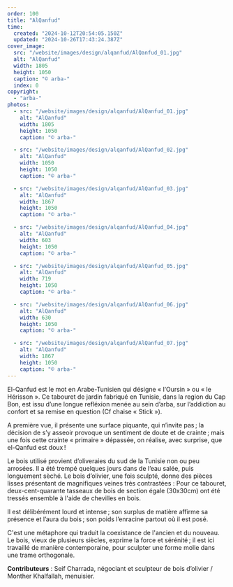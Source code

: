 ```yaml
---
order: 100
title: "AlQanfud"
time:
  created: "2024-10-12T20:54:05.150Z"
  updated: "2024-10-26T17:43:24.387Z"
cover_image:
  src: "/website/images/design/alqanfud/AlQanfud_01.jpg"
  alt: "AlQanfud"
  width: 1805
  height: 1050
  caption: "© arba-"
  index: 0
copyright:
  - "arba-"
photos:
  - src: "/website/images/design/alqanfud/AlQanfud_01.jpg"
    alt: "AlQanfud"
    width: 1805
    height: 1050
    caption: "© arba-"

  - src: "/website/images/design/alqanfud/AlQanfud_02.jpg"
    alt: "AlQanfud"
    width: 1050
    height: 1050
    caption: "© arba-"

  - src: "/website/images/design/alqanfud/AlQanfud_03.jpg"
    alt: "AlQanfud"
    width: 1867
    height: 1050
    caption: "© arba-"

  - src: "/website/images/design/alqanfud/AlQanfud_04.jpg"
    alt: "AlQanfud"
    width: 603
    height: 1050
    caption: "© arba-"

  - src: "/website/images/design/alqanfud/AlQanfud_05.jpg"
    alt: "AlQanfud"
    width: 719
    height: 1050
    caption: "© arba-"

  - src: "/website/images/design/alqanfud/AlQanfud_06.jpg"
    alt: "AlQanfud"
    width: 630
    height: 1050
    caption: "© arba-"

  - src: "/website/images/design/alqanfud/AlQanfud_07.jpg"
    alt: "AlQanfud"
    width: 1867
    height: 1050
    caption: "© arba-"
---
```


El-Qanfud est le mot en Arabe-Tunisien qui désigne « l‘Oursin » ou « le Hérisson ».
Ce tabouret de jardin fabriqué en Tunisie, dans la region du Cap Bon, est issu d’une longue refléxion menée au sein d’arba, sur l’addiction au confort et sa remise en question (Cf chaise « Stick »).

A première vue, il présente une surface piquante, qui n’invite pas ; la décision de s’y asseoir provoque un sentiment de doute et de crainte ; mais une fois cette crainte « primaire » dépassée, on réalise, avec surprise, que el-Qanfud est doux !

Le bois utilisé provient d’oliveraies du sud de la Tunisie non ou peu arrosées. Il a été trempé quelques jours dans de l’eau salée, puis longuement sèché. Le bois d’olivier, une fois sculpté, donne des pièces lisses présentant de magnifiques veines très contrastées : Pour ce tabouret, deux-cent-quarante tasseaux de bois de section égale (30x30cm) ont été tressés ensemble à l'aide de chevilles en bois.

Il est délibérément lourd et intense ; son surplus de matière affirme sa présence et l’aura du bois ; son poids l’enracine partout où il est posé.

C'est une métaphore qui traduit la coexistance de l'ancien et du nouveau. Le bois, vieux de plusieurs siècles, exprime la force et sérénité ; il est ici travaillé de manière contemporaine, pour sculpter une forme molle dans une trame orthogonale.

**Contributeurs** : Seif Charrada, négociant et sculpteur de bois d’olivier / Monther Khalfallah, menuisier.
